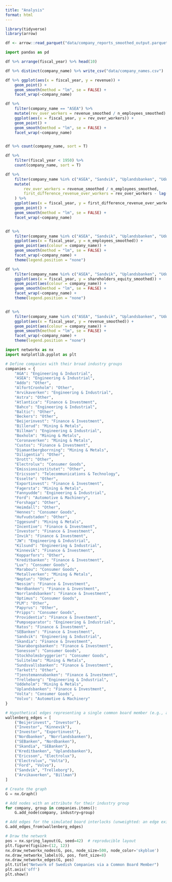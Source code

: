 ```yaml
---
title: "Analysis"
format: html
---
```



```r
library(tidyverse)
library(arrow)

df <- arrow::read_parquet("data/company_reports_smoothed_output.parquet")

```


```python
import pandas as pd


```

```r
df %>% arrange(fiscal_year) %>% head(10)

df %>% distinct(company_name) %>% write_csv("data/company_names.csv")
```

```r
df %>% ggplot(aes(x = fiscal_year, y = revenue)) +
    geom_point() +
    geom_smooth(method = "lm", se = FALSE) +
    facet_wrap(~company_name)

```




```r
df %>%
    filter(company_name == "ASEA") %>%
    mutate(rev_over_workers = revenue_smoothed / n_employees_smoothed) %>%
    ggplot(aes(x = fiscal_year, y = rev_over_workers)) +
    geom_point() +
    geom_smooth(method = "lm", se = FALSE) +
    facet_wrap(~company_name)


df %>% count(company_name, sort = T)

df %>%
    filter(fiscal_year < 1950) %>%
    count(company_name, sort = T)

df %>%
    filter(company_name %in% c("ASEA", "Sandvik", "Uplandsbanken", "Uddeholm")) %>%
    mutate(
        rev_over_workers = revenue_smoothed / n_employees_smoothed,
        first_difference_revenue_over_workers = rev_over_workers - lag(rev_over_workers)
    ) %>%
    ggplot(aes(x = fiscal_year, y = first_difference_revenue_over_workers)) +
    geom_point() +
    geom_smooth(method = "lm", se = FALSE) +
    facet_wrap(~company_name)


df %>%
    filter(company_name %in% c("ASEA", "Sandvik", "Uplandsbanken", "Uddeholm")) %>%
    ggplot(aes(x = fiscal_year, y = n_employees_smoothed)) +
    geom_point(aes(colour = company_name)) +
    geom_smooth(method = "lm", se = FALSE) +
    facet_wrap(~company_name) +
    theme(legend.position = "none")

```




```r
df %>%
    filter(company_name %in% c("ASEA", "Sandvik", "Uplandsbanken", "Uddeholm")) %>%
    ggplot(aes(x = fiscal_year, y = shareholders_equity_smoothed)) +
    geom_point(aes(colour = company_name)) +
    geom_smooth(method = "lm", se = FALSE) +
    facet_wrap(~company_name) +
    theme(legend.position = "none")


df %>%
    filter(company_name %in% c("ASEA", "Sandvik", "Uplandsbanken", "Uddeholm")) %>%
    ggplot(aes(x = fiscal_year, y = revenue_smoothed)) +
    geom_point(aes(colour = company_name)) +
    geom_smooth(method = "lm", se = FALSE) +
    facet_wrap(~company_name) +
    theme(legend.position = "none")
```




```python
import networkx as nx
import matplotlib.pyplot as plt

# Define companies with their broad industry groups
companies = {
    "AGA": "Engineering & Industrial",
    "ASEA": "Engineering & Industrial",
    "Addo": "Other",
    "AlfortCronholm": "Other",
    "Arvikaverken": "Engineering & Industrial",
    "Astra": "Other",
    "Atlantica": "Finance & Investment",
    "Bahco": "Engineering & Industrial",
    "Baltic": "Other",
    "Beckers": "Other",
    "Beijerinvest": "Finance & Investment",
    "Billerud": "Mining & Metals",
    "Billman": "Engineering & Industrial",
    "Boxholm": "Mining & Metals",
    "Coronaverken": "Mining & Metals",
    "Custos": "Finance & Investment",
    "Diamantbergborrning": "Mining & Metals",
    "Diligentia": "Other",
    "Drott": "Other",
    "Electrolux": "Consumer Goods",
    "Emissionsinstitutet": "Other",
    "Ericsson": "Telecommunications & Technology",
    "Esselte": "Other",
    "Exportinvest": "Finance & Investment",
    "Fagersta": "Mining & Metals",
    "Fannyudde": "Engineering & Industrial",
    "Ford": "Automotive & Machinery",
    "Forshaga": "Other",
    "Heimdall": "Other",
    "Hennes": "Consumer Goods",
    "Hufvudstaden": "Other",
    "Iggesund": "Mining & Metals",
    "Incentive": "Finance & Investment",
    "Investor": "Finance & Investment",
    "Invik": "Finance & Investment",
    "JW": "Engineering & Industrial",
    "Kilsund": "Engineering & Industrial",
    "Kinnevik": "Finance & Investment",
    "Kopparfors": "Other",
    "Kreditbanken": "Finance & Investment",
    "Lux": "Consumer Goods",
    "Marabou": "Consumer Goods",
    "Metallverken": "Mining & Metals",
    "Neptun": "Other",
    "Nessim": "Finance & Investment",
    "Nordbanken": "Finance & Investment",
    "Norrlandsbanken": "Finance & Investment",
    "Optimus": "Consumer Goods",
    "PLM": "Other",
    "Papyrus": "Other",
    "Pripps": "Consumer Goods",
    "Providentia": "Finance & Investment",
    "Pumpseparator": "Engineering & Industrial",
    "Ratos": "Finance & Investment",
    "SEBanken": "Finance & Investment",
    "Sandvik": "Engineering & Industrial",
    "Skandia": "Finance & Investment",
    "Skaraborgsbanken": "Finance & Investment",
    "Sonesson": "Consumer Goods",
    "Stockholmsbryggerier": "Consumer Goods",
    "Sulitelma": "Mining & Metals",
    "Sundsvallsbanken": "Finance & Investment",
    "Tarkett": "Other",
    "Tjenstemannabanken": "Finance & Investment",
    "Trelleborg": "Engineering & Industrial",
    "Uddeholm": "Mining & Metals",
    "Uplandsbanken": "Finance & Investment",
    "Volta": "Consumer Goods",
    "Volvo": "Automotive & Machinery"
}

# Hypothetical edges representing a single common board member (e.g., a Wallenberg-associated board member)
wallenberg_edges = [
    ("Beijerinvest", "Investor"),
    ("Investor", "Kinnevik"),
    ("Investor", "Exportinvest"),
    ("Nordbanken", "Norrlandsbanken"),
    ("SEBanken", "Nordbanken"),
    ("Skandia", "SEBanken"),
    ("Kreditbanken", "Uplandsbanken"),
    ("Ericsson", "Electrolux"),
    ("Electrolux", "Volta"),
    ("Ford", "Volvo"),
    ("Sandvik", "Trelleborg"),
    ("Arvikaverken", "Billman")
]

# Create the graph
G = nx.Graph()

# Add nodes with an attribute for their industry group
for company, group in companies.items():
    G.add_node(company, industry=group)

# Add edges for the simulated board interlocks (unweighted: an edge exists if one common board member is shared)
G.add_edges_from(wallenberg_edges)

# Draw the network
pos = nx.spring_layout(G, seed=42)  # reproducible layout
plt.figure(figsize=(12, 12))
nx.draw_networkx_nodes(G, pos, node_size=500, node_color='skyblue')
nx.draw_networkx_labels(G, pos, font_size=8)
nx.draw_networkx_edges(G, pos)
plt.title("Network of Swedish Companies via a Common Board Member")
plt.axis('off')
plt.show()


```